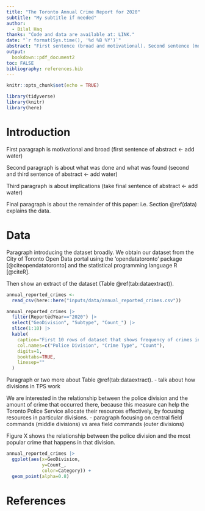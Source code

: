 ```yaml
---
title: "The Toronto Annual Crime Report for 2020"
subtitle: "My subtitle if needed"
author: 
  - Bilal Haq
thanks: "Code and data are available at: LINK."
date: "`r format(Sys.time(), '%d %B %Y')`"
abstract: "First sentence (broad and motivational). Second sentence (more specific about what you did and how). Third sentence (report findings). Fourth sentence (why all this matters)."
output:
  bookdown::pdf_document2
toc: FALSE
bibliography: references.bib
---
```


```r
knitr::opts_chunk$set(echo = TRUE)

library(tidyverse)
library(knitr)
library(here)
```


# Introduction

First paragraph is motivational and broad (first sentence of abstract <- add water)

Second paragraph is about what was done and what was found (second and third sentence of abstract <- add water)

Third paragraph is about implications (take final sentence of abstract <- add water)

Final paragraph is about the remainder of this paper: i.e. Section \@ref(data) explains the data.

# Data

Paragraph introducing the dataset broadly. We obtain our dataset from the City of Toronto Open Data portal using the 'opendatatoronto' package [@citeopendatatoronto] and the statistical programming language R [@citeR].

Then show an extract of the dataset (Table \@ref(tab:dataextract)).

```r
annual_reported_crimes <- 
  read_csv(here::here("inputs/data/annual_reported_crimes.csv"))

annual_reported_crimes |>
  filter(ReportedYear=="2020") |>
  select("GeoDivision", "Subtype", "Count_") |>
  slice(1:10) |>
  kable(
    caption="First 10 rows of dataset that shows frequency of crimes in 2020",
    col.names=c("Police Division", "Crime Type", "Count"),
    digits=1,
    booktabs=TRUE,
    linesep=""
  )
```

Paragraph or two more about Table \@ref(tab:dataextract).
- talk about how divisions in TPS work

We are interested in the relationship between the police division and the amount of crime that occurred there, because this measure can help the Toronto Police Service allocate their resources effectively, by focusing resources in particular divisions.
- paragraph focusing on central field commands (middle divisions) vs area field commands (outer divisions)

Figure X shows the relationship between the police division and the most popular crime that happens in that division.

```r

annual_reported_crimes |>
  ggplot(aes(x=GeoDivision, 
             y=Count_, 
             color=Category)) +
  geom_point(alpha=0.8)
```



# References


